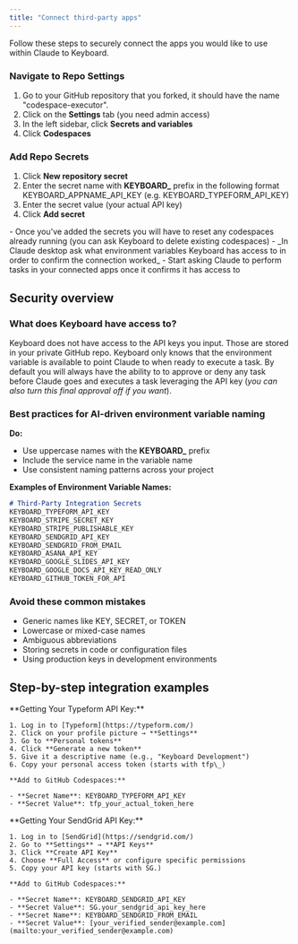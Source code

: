 ```yaml
---
title: "Connect third-party apps"
---
```


Follow these steps to securely connect the apps you would like to use within Claude to Keyboard.

### Navigate to Repo Settings

1. Go to your GitHub repository that you forked, it should have the name "codespace-executor".
2. Click on the **Settings** tab (you need admin access)
3. In the left sidebar, click **Secrets and variables**
4. Click **Codespaces**

### Add Repo Secrets

1. Click **New repository secret**
2. Enter the secret name with **KEYBOARD\_** prefix in the following format KEYBOARD_APPNAME_API_KEY (e.g. KEYBOARD_TYPEFORM_API_KEY)
3. Enter the secret value (your actual API key)
4. Click **Add secret**

<Tip>
  - Once you've added the secrets you will have to reset any codespaces already running (you can ask Keyboard to delete existing codespaces)
  - _In Claude desktop ask what environment variables Keyboard has access to in order to confirm the connection worked_
  - Start asking Claude to perform tasks in your connected apps once it confirms it has access to
</Tip>

## Security overview

### What does Keyboard have access to?

Keyboard does not have access to the API keys you input. Those are stored in your private GitHub repo. Keyboard only knows that the environment variable is available to point Claude to when ready to execute a task. By default you will always have the ability to to approve or deny any task before Claude goes and executes a task leveraging the API key (_you can also turn this final approval off if you want_).

### Best practices for AI-driven environment variable naming

**Do:**

- Use uppercase names with the **KEYBOARD\_** prefix
- Include the service name in the variable name
- Use consistent naming patterns across your project

**Examples of Environment Variable Names:**

```markdown
# Third-Party Integration Secrets
KEYBOARD_TYPEFORM_API_KEY
KEYBOARD_STRIPE_SECRET_KEY
KEYBOARD_STRIPE_PUBLISHABLE_KEY
KEYBOARD_SENDGRID_API_KEY
KEYBOARD_SENDGRID_FROM_EMAIL
KEYBOARD_ASANA_API_KEY
KEYBOARD_GOOGLE_SLIDES_API_KEY
KEYBOARD_GOOGLE_DOCS_API_KEY_READ_ONLY
KEYBOARD_GITHUB_TOKEN_FOR_API
```

### Avoid these common mistakes

- Generic names like KEY, SECRET, or TOKEN
- Lowercase or mixed-case names
- Ambiguous abbreviations
- Storing secrets in code or configuration files
- Using production keys in development environments

## Step-by-step integration examples

<AccordionGroup>
  <Accordion title="Typeform integration">
    **Getting Your Typeform API Key:**

    1. Log in to [Typeform](https://typeform.com/)
    2. Click on your profile picture → **Settings**
    3. Go to **Personal tokens**
    4. Click **Generate a new token**
    5. Give it a descriptive name (e.g., "Keyboard Development")
    6. Copy your personal access token (starts with tfp\_)

    **Add to GitHub Codespaces:**

    - **Secret Name**: KEYBOARD_TYPEFORM_API_KEY
    - **Secret Value**: tfp_your_actual_token_here
  </Accordion>
  <Accordion title="SendGrid email integration">
    **Getting Your SendGrid API Key:**

    1. Log in to [SendGrid](https://sendgrid.com/)
    2. Go to **Settings** → **API Keys**
    3. Click **Create API Key**
    4. Choose **Full Access** or configure specific permissions
    5. Copy your API key (starts with SG.)

    **Add to GitHub Codespaces:**

    - **Secret Name**: KEYBOARD_SENDGRID_API_KEY
    - **Secret Value**: SG.your_sendgrid_api_key_here
    - **Secret Name**: KEYBOARD_SENDGRID_FROM_EMAIL
    - **Secret Value**: [your_verified_sender@example.com](mailto:your_verified_sender@example.com)
  </Accordion>
</AccordionGroup>